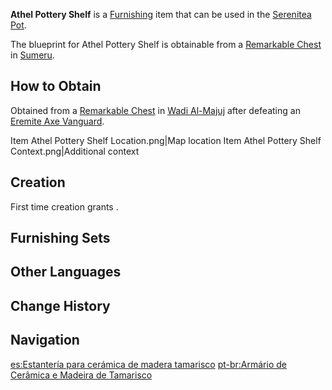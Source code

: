 {{Furnishing Infobox
|id             = 361112
|image          = Item Athel Pottery Shelf.png
|category       = Large Furnishing
|subcategory    = Cabinet
|quality        = 3
|adeptal_energy = 60
|load           = 254
|reduced_load   = 191
|description    = A shelf made from Athel Wood. Its surface was treated using a special technique, making the whole shelf water absorbent to some extent. Not only is it resistant to moisture in the rainforest, it also has an increased service life when placed in the desert. These shelves are mainly used for storing pottery, and are sometimes placed indoors as display shelves.
|mention        = 
|blueprint      = Remarkable Chest
|source1        = 
}}
'''Athel Pottery Shelf''' is a [[Furnishing]] item that can be used in the [[Serenitea Pot]].

The blueprint for Athel Pottery Shelf is obtainable from a [[Remarkable Chest]] in [[Sumeru]].

==How to Obtain==
Obtained from a [[Remarkable Chest]] in [[Wadi Al-Majuj]] after defeating an [[Eremite Axe Vanguard]].
<gallery>
Item Athel Pottery Shelf Location.png|Map location
Item Athel Pottery Shelf Context.png|Additional context
</gallery>

==Creation==
First time creation grants {{Item|Trust|24|x=60}}.
{{Recipe
|type = Creation
|time = 14h
|Athel Wood = 12
|sort = Athel Wood
}}

==Furnishing Sets==
{{Craft Usage}}

==Other Languages==
{{Other Languages
|en      = Athel Pottery Shelf
|zhs     = 柽木陶器置物柜
|zhs_rm  = Chēngmù Táoqì Zhìwù-jià
|zht     = 檉木陶器置物櫃
|zht_rm  = Chēngmù Táoqì Zhìwù-jià
|zh_tl   = 
|ja      = タマリスクの陶器棚
|ja_rm   = Tamarisuku no Toukihou{{Assumed}}
|ja_tl   = Athel Pottery Shelf
|ko      = 에셀나무 도자기 선반
|ko_tl   = Athel Tree Pottery Shelf
|es      = Estantería para cerámica de madera tamarisco
|es_tl   = Tamarisk Wood Pottery Shelf
|fr      = Étagère de poterie en bois de tamaris Athel
|fr_tl   = Pottery Shelf in {{tt|Athel|fr}} Wood
|ru      = Шкаф для керамики из тамариска
|ru_tl   = Athel Pottery Shelf
|th      = ตู้วางเครื่องปั้นดินเผาไม้ Athel
|th_rm   = 
|th_tl   = 
|vi      = Tủ Trưng Đồ Gốm Gỗ Sanh
|vi_tl   = 
|de      = Töpferwarenregal aus Athel-Holz
|de_tl   = 
|id      = Rak Tembikar Athel
|id_tl   = Athel Pottery Shelf
|pt      = Armário de Cerâmica e Madeira de Tamarisco
|pt_tl   = 
|tr      = Ilgın Çömlek Rafı
|tr_tl   = 
|it      = Scaffale in legno di Athel
|it_tl   = Athel Wooden Shelf
}}

==Change History==
{{Change History|3.4}}

==Navigation==
{{Furnishing Navbox|interior}}

[[es:Estantería para cerámica de madera tamarisco]]
[[pt-br:Armário de Cerâmica e Madeira de Tamarisco]]